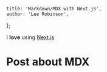 
    title: 'Markdown/MDX with Next.js',
    author: 'Lee Robinson',
};

I **love** using [Next.js](https://nextjs.org/)

# Post about MDX

